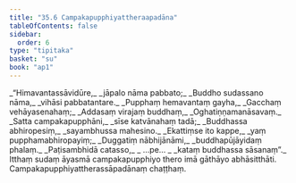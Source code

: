 ```yaml
---
title: "35.6 Campakapupphiyattheraapadāna"
tableOfContents: false
sidebar:
  order: 6
type: "tipitaka"
basket: "su"
book: "ap1"
---
```



<DynamicBreadcrumb />

<Division number="39" book="ap1" bookNo="20" page="321">

<Paragraph number="3929" type="verses" book="ap1">
_“Himavantassāvidūre,_  
_jāpalo nāma pabbato;_  
_Buddho sudassano nāma,_  
_vihāsi pabbatantare._  

</Paragraph>

</Division>
<Division number="40" book="ap1" bookNo="20" page="321">

<Paragraph number="3930" type="verses" book="ap1">
_Pupphaṃ hemavantaṃ gayha,_  
_Gacchaṃ vehāyasenahaṃ;_  
_Addasaṃ virajaṃ buddhaṃ,_  
_Oghatiṇṇamanāsavaṃ._  

</Paragraph>

</Division>
<Division number="41" book="ap1" bookNo="20" page="322">

<Paragraph number="3931" type="verses" book="ap1">
_Satta campakapupphāni,_  
_sīse katvānahaṃ tadā;_  
_Buddhassa abhiropesiṃ,_  
_sayambhussa mahesino._  

</Paragraph>

</Division>
<Division number="42" book="ap1" bookNo="20" page="322">

<Paragraph number="3932" type="verses" book="ap1">
_Ekattiṃse ito kappe,_  
_yaṃ pupphamabhiropayiṃ;_  
_Duggatiṃ nābhijānāmi,_  
_buddhapūjāyidaṃ phalaṃ._  

</Paragraph>

</Division>
<Division number="43" book="ap1" bookNo="20" page="322">

<Paragraph number="3933" type="verses" book="ap1">
_Paṭisambhidā catasso,_  
_ …pe… _  
_kataṃ buddhassa sāsanaṃ”._  

</Paragraph>

<Paragraph number="3934" book="ap1">
Itthaṃ sudaṃ āyasmā campakapupphiyo thero imā gāthāyo abhāsitthāti.

</Paragraph>
</Division>

<Paragraph number="3935" type="center" book="ap1">
Campakapupphiyattherassāpadānaṃ chaṭṭhaṃ.
</Paragraph>